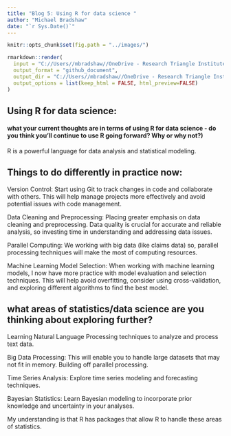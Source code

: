 ```yaml
---
title: "Blog 5: Using R for data science "
author: "Michael Bradshaw"
date: "`r Sys.Date()`" 
---
```


```r
knitr::opts_chunk$set(fig.path = "../images/")
```

```r
rmarkdown::render(
  input = "C://Users//mbradshaw//OneDrive - Research Triangle Institute//Documents//Graduate School Courses//ST 558//Blog Update//mikebrad140.github.io//_RMD//2023-07-20-blog-post-number5.Rmd",
  output_format = "github_document",
  output_dir = "C://Users//mbradshaw//OneDrive - Research Triangle Institute//Documents//Graduate School Courses//ST 558//Blog Update//mikebrad140.github.io//_posts",
  output_options = list(keep_html = FALSE, html_preview=FALSE)
)
```  

## Using R for data science: 

#### what your current thoughts are in terms of using R for data science - do you think you'll continue to use R going forward?  Why or why not?)

R is a powerful language for data analysis and statistical modeling.



## Things to do differently in practice now: 

Version Control: Start using Git to track changes in code and collaborate with others. This will help manage projects more effectively and avoid potential issues with code management.

Data Cleaning and Preprocessing: Placing greater emphasis on data cleaning and preprocessing. Data quality is crucial for accurate and reliable analysis, so investing time in understanding and addressing data issues.

Parallel Computing: We working with big data (like claims data) so, parallel processing  techniques will make the most of computing resources.

Machine Learning Model Selection: When working with machine learning models, I now have more practice with model evaluation and selection techniques. This will help avoid overfitting, consider using cross-validation, and exploring different algorithms to find the best model.

## what areas of statistics/data science are you thinking about exploring further?

Learning Natural Language Processing techniques to analyze and process text data. 

Big Data Processing: This will enable you to handle large datasets that may not fit in memory. Building off parallel processing.

Time Series Analysis: Explore time series modeling and forecasting techniques. 

Bayesian Statistics: Learn Bayesian modeling to incorporate prior knowledge and uncertainty in your analyses. 

My understanding is that R has packages that allow R to handle these areas of statistics.